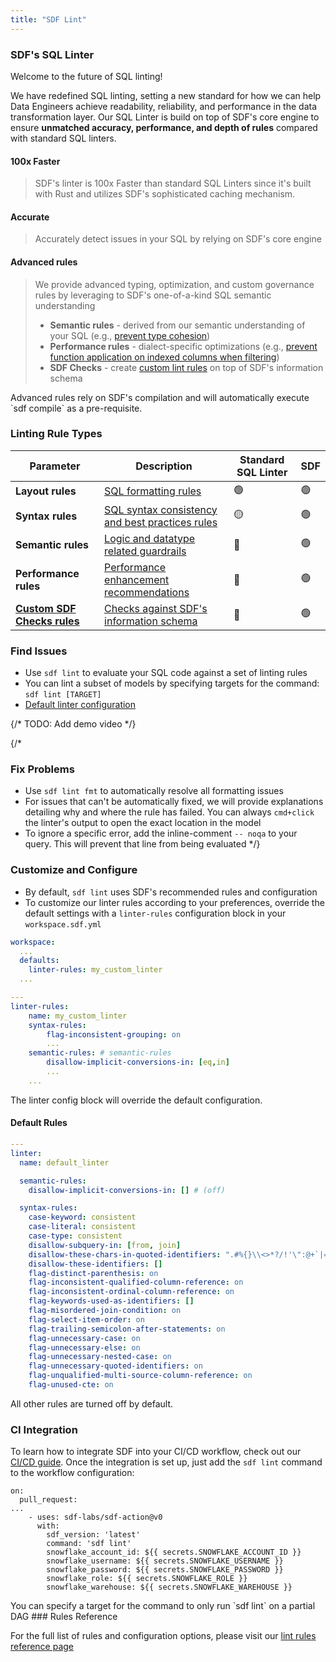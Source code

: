 ```yaml
---
title: "SDF Lint"
---
```


### SDF's SQL Linter

Welcome to the future of SQL linting! 

We have redefined SQL linting, setting a new standard for how we can help Data Engineers achieve readability, 
reliability, and performance in the data transformation layer. Our SQL Linter is build on top of SDF's core engine 
to ensure **unmatched accuracy, performance, and depth of rules** compared with standard SQL linters.

#### 100x Faster
> SDF's linter is 100x Faster than standard SQL Linters since it's built with Rust 
and utilizes SDF's sophisticated caching mechanism.

#### Accurate
> Accurately detect issues in your SQL by relying on SDF's core engine

#### Advanced rules
> We provide advanced typing, optimization, and custom governance rules by 
leveraging to SDF's one-of-a-kind SQL semantic understanding
> - **Semantic rules** - derived from our semantic understanding of your SQL (e.g., 
[prevent type cohesion](/reference/lint-rules#disallow-implicit-conversions-in))
> - **Performance rules** - dialect-specific optimizations (e.g., [prevent function application
on indexed columns when filtering](/reference/lint-rules#flag-function-application-in-where-on-indexed-columns))
> - **SDF Checks** - create [custom lint rules](/reference/lint-rules#check-rules) on top of SDF's information schema 

<Note>
Advanced rules rely on SDF's compilation and will automatically execute `sdf compile` as a 
pre-requisite.
</Note>

### Linting Rule Types

| Parameter | Description | Standard SQL Linter | SDF
| -------- | -------- | -------- | -------- |
| **Layout rules** | [SQL formatting rules](/guide/basics/linting#layout-rules) | 🟢 | 🟢 |
| **Syntax rules** | [SQL syntax consistency and best practices rules](/guide/basics/linting#syntax-rules) | 🟡 | 🟢 |
| **Semantic rules** | [Logic and datatype related guardrails](/guide/basics/linting#semantic-rules) | 🔴 | 🟢 |
| **Performance rules** | [Performance enhancement recommendations](/guide/basics/linting#performance-rules) | 🔴 | 🟢 |
| **[Custom SDF Checks rules](/guide/data-quality/checks)** | [Checks against SDF's information schema](/guide/basics/linting#sdf-checks-rules) | 🔴 | 🟢 |


### Find Issues

- Use `sdf lint` to evaluate your SQL code against a set of linting rules
- You can lint a subset of models by specifying targets for the command: `sdf lint [TARGET]`
- [Default linter configuration](/guide/basics/linting#default-configuration)

{/* TODO: Add demo video */}

{/*
### Fix Problems

- Use `sdf lint fmt` to automatically resolve all formatting issues
- For issues that can't be automatically fixed, we will provide explanations detailing 
why and where the rule has failed. You can always `cmd+click` the linter's output to open
the exact location in the model
- To ignore a specific error, add the inline-comment `-- noqa` to your query. 
This will prevent that line from being evaluated
*/}

### Customize and Configure 
- By default, `sdf lint` uses SDF's recommended rules and configuration
- To customize our linter rules according to your preferences, override the default 
settings with a `linter-rules` configuration block in your `workspace.sdf.yml`

```yml workspace.sdf.yml
workspace:
  ...
  defaults:
    linter-rules: my_custom_linter
  ...

---
linter-rules:
    name: my_custom_linter
    syntax-rules:
        flag-inconsistent-grouping: on
        ...
    semantic-rules: # semantic-rules
        disallow-implicit-conversions-in: [eq,in]
        ...
    ...
```

<Note>
The linter config block will override the default configuration.
</Note>

#### Default Rules
``` yml
---
linter: 
  name: default_linter

  semantic-rules:
    disallow-implicit-conversions-in: [] # (off) 

  syntax-rules:
    case-keyword: consistent 
    case-literal: consistent 
    case-type: consistent   
    disallow-subquery-in: [from, join] 
    disallow-these-chars-in-quoted-identifiers: ".#%{}\\<>*?/!'\":@+`|="
    disallow-these-identifiers: []  
    flag-distinct-parenthesis: on 
    flag-inconsistent-qualified-column-reference: on  
    flag-inconsistent-ordinal-column-reference: on  
    flag-keywords-used-as-identifiers: []  
    flag-misordered-join-condition: on 
    flag-select-item-order: on 
    flag-trailing-semicolon-after-statements: on  
    flag-unnecessary-case: on 
    flag-unnecessary-else: on 
    flag-unnecessary-nested-case: on 
    flag-unnecessary-quoted-identifiers: on  
    flag-unqualified-multi-source-column-reference: on  
    flag-unused-cte: on    
```

<Note>
All other rules are turned off by default.
</Note>

### CI Integration
To learn how to integrate SDF into your CI/CD workflow, check out our 
[CI/CD guide](/integrations/cicd/ci_cd). Once the integration is set up, 
just add the `sdf lint` command to the workflow configuration:
```
on:
  pull_request:
...
    - uses: sdf-labs/sdf-action@v0
      with:
        sdf_version: 'latest'
        command: 'sdf lint' 
        snowflake_account_id: ${{ secrets.SNOWFLAKE_ACCOUNT_ID }}
        snowflake_username: ${{ secrets.SNOWFLAKE_USERNAME }}
        snowflake_password: ${{ secrets.SNOWFLAKE_PASSWORD }}
        snowflake_role: ${{ secrets.SNOWFLAKE_ROLE }}
        snowflake_warehouse: ${{ secrets.SNOWFLAKE_WAREHOUSE }}
```

<Tip>
You can specify a target for the command to only run `sdf lint` on a partial DAG
</Tip>
### Rules Reference

For the full list of rules and configuration options, please visit our 
[lint rules reference page](/reference/lint-rules)
